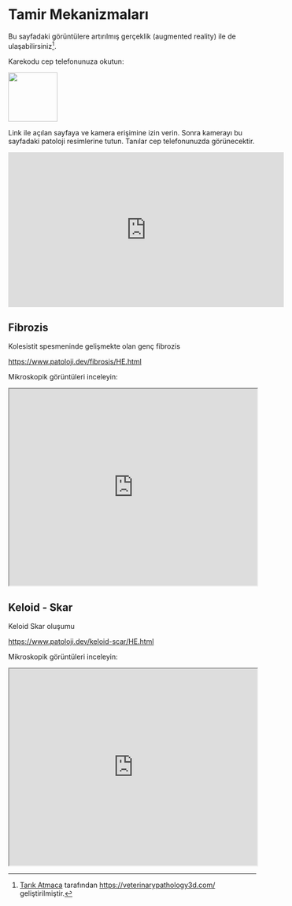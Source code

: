 # Tamir Mekanizmaları

Bu sayfadaki görüntülere artırılmış gerçeklik (augmented reality) ile de
ulaşabilirsiniz[^tamir-1].

[^tamir-1]: [Tarık Atmaca](https://github.com/veterinarypathology3d)
    tarafından <https://veterinarypathology3d.com/> geliştirilmiştir.

Karekodu cep telefonunuza okutun:

![](images/AR-tamir.jpeg){fig-align="left" width="100"}

Link ile açılan sayfaya ve kamera erişimine izin verin. Sonra kamerayı
bu sayfadaki patoloji resimlerine tutun. Tanılar cep telefonunuzda
görünecektir.

<iframe width="560" height="315" src="https://www.youtube.com/embed/76bOJIiT29Y" title="YouTube video player" frameborder="0" allow="accelerometer; autoplay; clipboard-write; encrypted-media; gyroscope; picture-in-picture" allowfullscreen>

</iframe>

## Fibrozis

Kolesistit spesmeninde gelişmekte olan genç fibrozis

<https://www.patoloji.dev/fibrosis/HE.html>

Mikroskopik görüntüleri inceleyin:

<iframe src="https://www.patoloji.dev/fibrosis/HE.html" style="height:400px;width:100%;" data-external="1">

</iframe>

## Keloid - Skar

Keloid Skar oluşumu

<https://www.patoloji.dev/keloid-scar/HE.html>

Mikroskopik görüntüleri inceleyin:

<iframe src="https://www.patoloji.dev/keloid-scar/HE.html" style="height:400px;width:100%;" data-external="1">

</iframe>
